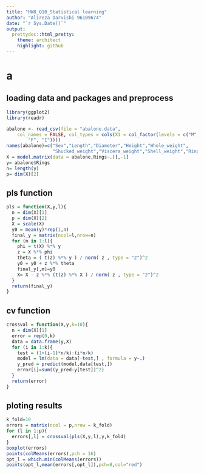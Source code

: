 ```yaml
---
title: "HW8_Q10_Statistical learning"
author: "Alireza Darvishi 96109674"
date: "`r Sys.Date()`"
output:
  prettydoc::html_pretty:
    theme: architect
    highlight: github
---
```

# a

## loading data and packages and preprocess
```r
library(ggplot2)
library(readr)

abalone <- read_csv(file = "abalone.data", 
    col_names = FALSE, col_types = cols(X1 = col_factor(levels = c("M", 
        "F", "I"))))
names(abalone)=c("Sex","Length","Diameter","Height","Whole_weight",
                 "Shucked_weight","Viscera_weight","Shell_weight","Rings")
X = model.matrix(data = abalone,Rings~.)[,-1]
y= abalone$Rings
n= length(y)
p= dim(X)[2]
```


## pls function

```r
pls = function(X,y,l){
  n = dim(X)[1]
  p = dim(X)[2]
  X = scale(X)
  y0 = mean(y)*rep(1,n)
  final_y = matrix(ncol=l,nrow=n)
  for (m in 1:l){
    phi = t(X) %*% y
    z = X %*% phi
    theta = ( t(z) %*% y ) / norm( z , type = "2")^2
    y0 = y0 + z %*% theta
    final_y[,m]=y0
    X= X - z %*% (t(z) %*% X ) / norm( z , type = "2")^2
  }
  return(final_y)
}
```

## cv function

```r
crossval = function(X,y,k=10){
  n = dim(X)[1]
  error = rep(0,k)
  data = data.frame(y,X)
  for (i in 1:k){
    test = (1+(i-1)*n/k):(i*n/k)
    model = lm(data = data[-test,] , formula = y~.)
    y_pred = predict(model,data[test,])
    error[i]=sum((y_pred-y[test])^2)
  }
  return(error)
}
```
## ploting results

```r
k_fold=10
errors = matrix(ncol = p,nrow = k_fold)
for (l in 1:p){
  errors[,l] = crossval(pls(X,y,l),y,k_fold)
}
boxplot(errors)
points(colMeans(errors),pch = 16)
opt_l = which.min(colMeans(errors))
points(opt_l,mean(errors[,opt_l]),pch=8,col="red")
```

